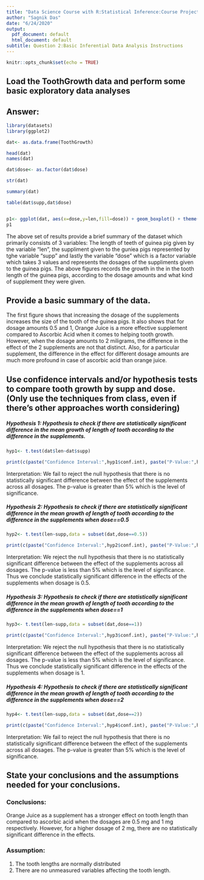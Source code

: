 ```yaml
---
title: "Data Science Course with R:Statistical Inference:Course Project"
author: "Sagnik Das"
date: "6/24/2020"
output:
  pdf_document: default
  html_document: default
subtitle: Question 2:Basic Inferential Data Analysis Instructions
---
```


```r
knitr::opts_chunk$set(echo = TRUE)
```

## Load the ToothGrowth data and perform some basic exploratory data analyses

## Answer:


```r

library(datasets)
library(ggplot2)

dat<- as.data.frame(ToothGrowth)

head(dat)
names(dat)

dat$dose<- as.factor(dat$dose)

str(dat)

summary(dat)

table(dat$supp,dat$dose)


p1<- ggplot(dat, aes(x=dose,y=len,fill=dose)) + geom_boxplot() + theme(legend.position = "right") + facet_grid(.~supp)
p1

```


The above set of results provide a brief summary of the dataset which primarily consists of 3 variables: The length of teeth of guinea pig given by the variable "len", the suppliment given to the guniea pigs represented by tghe variable "supp" and lastly the variable "dose" which is a factor variable which takes 3 values and represents the dosages of the suppliments given to the guinea pigs. The above figures records the growth in the in the tooth length of the guinea pigs, according to the dosage amounts and what kind of supplement they were given.

## Provide a basic summary of the data.

The first figure shows that increasing the dosage of the supplements increases the size of the tooth of the guinea pigs. It also shows that for dosage amounts 0.5 and 1, Orange Juice is a more effective supplement compared to Ascorbic Acid when it comes to helping tooth growth. However, when the dosage amounts to 2 miligrams, the difference in the effect of the 2 supplements are not that distinct. Also, for a particular supplement, the difference in the effect for different dosage amounts are much more profound in case of ascorbic acid than orange juice.

## Use confidence intervals and/or hypothesis tests to compare tooth growth by supp and dose. (Only use the techniques from class, even if there's other approaches worth considering)

##### Hypothesis 1: Hypothesis to check if there are statistically significant difference in the mean growth of length of tooth according to the difference in the supplements.

```r
hyp1<- t.test(dat$len~dat$supp)

print(c(paste("Confidence Interval:",hyp1$conf.int), paste("P-Value:",hyp1$p.value )))

```

Interpretation: We fail to reject the null hypothesis  that there is no statistically significant difference between the effect of the supplements across all dosages. The p-value is greater than 5% which is the level of significance.


##### Hypothesis 2: Hypothesis to check if there are statistically significant difference in the mean growth of length of tooth according to the difference in the supplements when dose==0.5

```r
hyp2<- t.test(len~supp,data = subset(dat,dose==0.5))

print(c(paste("Confidence Interval:",hyp2$conf.int), paste("P-Value:",hyp2$p.value )))

```

Interpretation: We reject the null hypothesis  that there is no statistically significant difference between the effect of the supplements across all dosages. The p-value is less than 5% which is the level of significance. Thus we conclude statistically significant difference in the effects of the supplements when dosage is 0.5.

##### Hypothesis 3: Hypothesis to check if there are statistically significant difference in the mean growth of length of tooth according to the difference in the supplements when dose==1

```r
hyp3<- t.test(len~supp,data = subset(dat,dose==1))

print(c(paste("Confidence Interval:",hyp3$conf.int), paste("P-Value:",hyp3$p.value )))

```

Interpretation: We reject the null hypothesis that there is no statistically significant difference between the effect of the supplements across all dosages. The p-value is less than 5% which is the level of significance. Thus we conclude statistically significant difference in the effects of the supplements when dosage is 1.


##### Hypothesis 4: Hypothesis to check if there are statistically significant difference in the mean growth of length of tooth according to the difference in the supplements when dose==2

```r
hyp4<- t.test(len~supp,data = subset(dat,dose==2))

print(c(paste("Confidence Interval:",hyp4$conf.int), paste("P-Value:",hyp4$p.value )))

```

Interpretation: We fail to reject the null hypothesis  that there is no statistically significant difference between the effect of the supplements across all dosages. The p-value is greater than 5% which is the level of significance.

## State your conclusions and the assumptions needed for your conclusions.

### Conclusions:

Orange Juice as a supplement has a stronger effect on tooth length than compared to ascorbic acid when the dosages are 0.5 mg and 1 mg respectively. However, for a higher dosage of 2 mg, there are no statistically significant difference in the effects.

### Assumption: 

(1) The tooth lengths are normally distributed
(2) There are no unmeasured variables affecting the tooth length.






